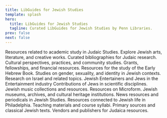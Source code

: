 ```yaml
---
title: LibGuides for Jewish Studies
template: splash
hero:
  title: LibGuides for Jewish Studies
  tagline: Curated LibGuides for Jewish Studies by Penn Libraries.
prev: false
next: false
---
```



<CardGrid>
  <LinkCard title="Academic" href="/libguides/academic">
    Resources related to academic study in Judaic Studies.
  </LinkCard>

  <LinkCard title="Arts" href="/libguides/arts">
    Explore Jewish arts, literature, and creative works.
  </LinkCard>

  <LinkCard title="Bibliographies" href="/libguides/bibliographies">
    Curated bibliographies for Judaic research.
  </LinkCard>

  <LinkCard title="Culture" href="/libguides/culture">
    Cultural perspectives, practices, and community studies.
  </LinkCard>

  <LinkCard title="Funding" href="/libguides/funding">
    Grants, fellowships, and financial resources.
  </LinkCard>

  <LinkCard title="Early Hebrew Book" href="/libguides/earlymodernhebrewbook">
    Resources for the study of the Early Hebrew Book.
  </LinkCard>

  <LinkCard title="Gender & Sexuality" href="/libguides/gendersexuality">
    Studies on gender, sexuality, and identity in Jewish contexts.
  </LinkCard>

  <LinkCard title="Israel Studies" href="/libguides/israelstudies">
    Research on Israel and related topics.
  </LinkCard>
    <LinkCard title="Jews in Entertainment" href="/libguides/jewishentertainment">
      Jewish Entertainers and Jews in the Entertainment industry
    </LinkCard>
      <LinkCard title="Jews in the Natural Sciences" href="/libguides/jewsnaturalsciences">
        Contributions of Jews in scientific disciplines.
        </LinkCard>
<LinkCard title="Jewish Music" href="/libguides/jewishmusic">
    Jewish music collections and resources.
  </LinkCard>



  <LinkCard title="Microform" href="/libguides/microform">
    Resources on Microform.
  </LinkCard>

  <LinkCard title="Museums" href="/libguides/museums">
    Jewish museums, archives, and cultural heritage institutions.
  </LinkCard>

  <LinkCard title="News" href="/libguides/news">
    News resources and periodicals in Jewish Studies.
  </LinkCard>

  <LinkCard title="Philadelphia" href="/libguides/philadelphia">
    Resources connected to Jewish life in Philadelphia.
  </LinkCard>

  <LinkCard title="Syllabi" href="/libguides/syllabi">
    Teaching materials and course syllabi.
  </LinkCard>

  <LinkCard title="Texts" href="/libguides/texts">
    Primary sources and classical Jewish texts.
  </LinkCard>

  <LinkCard title="Vendors" href="/libguides/vendors">
    Vendors and publishers for Judaica resources.
  </LinkCard>
</CardGrid>